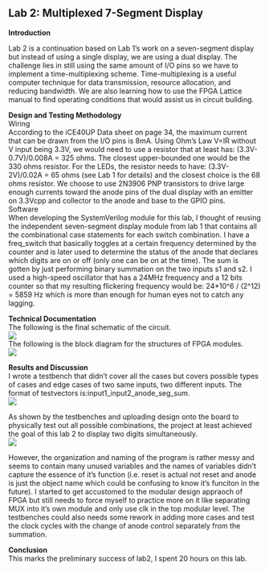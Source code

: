 ## Lab 2: Multiplexed 7-Segment Display

**Introduction** <br>

Lab 2 is a continuation based on Lab 1's work on a seven-segment display but instead of using a single display, we are using a dual display. The challenge lies in still using the same amount of I/O pins so we have to implement a time-multiplexing scheme. Time-multiplexing is a useful computer technique for data transmission, resource allocation, and reducing bandwidth. We are also learning how to use the FPGA Lattice manual to find operating conditions that would assist us in circuit building. <br>

**Design and Testing Methodology**<br>
Wiring<br>
According to the iCE40UP Data sheet on page 34, the maximum current that can be drawn from the I/O pins is 8mA. Using Ohm's Law V=IR without V input being 3.3V, we would need to use a resistor that at least has: (3.3V-0.7V)/0.008A = 325 ohms. The closest upper-bounded one would be the 330 ohms resistor. For the LEDs, the resistor needs to have: (3.3V-2V)/0.02A = 65 ohms (see Lab 1 for details) and the closest choice is the 68 ohms resistor. We choose to use 2N3906 PNP transistors to drive large enough currents toward the anode pins of the dual display with an emitter on 3.3Vcpp and collector to the anode and base to the GPIO pins. <br>
Software<br>
When developing the SystemVerilog module for this lab, I thought of reusing the independent seven-segment display module from lab 1 that contains all the combinational case statements for each switch combination. I have a freq_switch that basically toggles at a certain frequency determined by the counter and is later used to determine the status of the anode that declares which digits are on or off (only one can be on at the time). The sum is gotten by just performing binary summation on the two inputs s1 and s2. I used a high-speed oscillator that has a 24MHz frequency and a 12 bits counter so that my resulting flickering frequency would be: 24*10^6 / (2^12) = 5859 Hz which is more than enough for human eyes not to catch any lagging.<br>

**Technical Documentation**<br>
The following is the final schematic of the circuit.<br>
![](images\schematicslab2.jpeg)<br>
The following is the block diagram for the structures of FPGA modules. <br>
![](images\blockdiagramlab2.jpeg)<br>

**Results and Discussion**<br>
I wrote a testbench that didn't cover all the cases but covers possible types of cases and edge cases of two same inputs, two different inputs. The format of testvectors is:input1_input2_anode_seg_sum.<br>
![](images\lab2_AL_tb.jpeg)<br>


As shown by the testbenches and uploading design onto the board to physically test out all possible combinations, the project at least achieved the goal of this lab 2 to display two digits simultaneously. <br>
![](images\lab2workingactualboard.jpeg)<br>

However, the organization and naming of the program is rather messy and seems to contain many unused variables and the names of variables didn't capture the essence of it's function (i.e. reset is actual not reset and anode is just the object name which could be confusing to know it's funciton in the future). I started to get accustomed to the modular design appraoch of FPGA but still needs to force myself to practice more on it like separating MUX into it's own module and only use clk in the top modular level. The testbenches could also needs some rework in adding more cases and test the clock cycles with the change of anode control separately from the summation. <br>

**Conclusion**<br>
This marks the preliminary success of lab2, I spent 20 hours on this lab.


